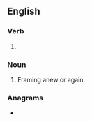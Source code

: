 {{also|re-framing}}
==English==

===Verb===
{{head|en|present participle}}

# {{present participle of|reframe|lang=en|nocat=1}}

===Noun===
{{en-noun}}

# Framing anew or again.

===Anagrams===
* {{anagrams|en|a=aefgimnrr|farmering|refarming}}